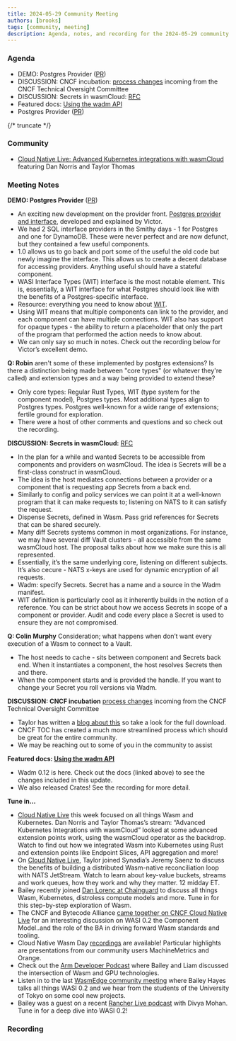 ```yaml
---
title: 2024-05-29 Community Meeting
authors: [brooks]
tags: [community, meeting]
description: Agenda, notes, and recording for the 2024-05-29 community meeting
---
```



### Agenda

- DEMO: Postgres Provider ([PR](https://github.com/wasmCloud/wasmCloud/pull/2129))
- DISCUSSION: CNCF incubation: [process changes](https://wasmcloud.com/blog/community-update-wasmcloud-incubation-process) incoming from the CNCF Technical Oversight Committee
- DISCUSSION: Secrets in wasmCloud: [RFC](https://github.com/wasmCloud/wasmCloud/issues/2190)
- Featured docs: [Using the wadm API](https://wasmcloud.com/docs/ecosystem/wadm/api)
- Postgres Provider ([PR](https://github.com/wasmCloud/wasmCloud/pull/2129))

{/* truncate */}

### Community

- [Cloud Native Live: Advanced Kubernetes integrations with wasmCloud](https://www.youtube.com/watch?v=wK9HFrByFto) featuring Dan Norris and Taylor Thomas

### Meeting Notes

**DEMO: Postgres Provider** ([PR](https://github.com/wasmCloud/wasmCloud/pull/2129))
- An exciting new development on the provider front. [Postgres provider and interface](https://github.com/wasmCloud/wasmCloud/pull/2129), developed and explained by Victor.
- We had 2 SQL interface providers in the Smithy days - 1 for Postgres and one for DynamoDB. These were never perfect and are now defunct, but they contained a few useful components.
- 1.0 allows us to go back and port some of the useful the old code but newly imagine the interface. This allows us to create a decent database for accessing providers. Anything useful should have a stateful component.
- WASI Interface Types (WIT) interface is the most notable element. This is, essentially, a WIT interface for what Postgres should look like with the benefits of a Postgres-specific interface.
- Resource: everything you need to know about [WIT](https://github.com/WebAssembly/component-model/blob/main/design/mvp/WIT.md).
- Using WIT means that multiple components can link to the provider, and each component can have multiple connections. WIT also has support for opaque types - the ability to return a placeholder that only the part of the program that performed the action needs to know about.
- We can only say so much in notes. Check out the recording below for Victor’s excellent demo.

**Q: Robin** aren't some of these implemented by postgres extensions? Is there a distinction being made between "core types" (or whatever they're called) and extension types and a way being provided to extend these?
- Only core types: Regular Rust Types, WIT (type system for the component model), Postgres types. Most additional types align to Postgres types. Postgres well-known for a wide range of extensions; fertile ground for exploration.
- There were a host of other comments and questions and so check out the recording.

**DISCUSSION: Secrets in wasmCloud:** [RFC](https://github.com/wasmCloud/wasmCloud/issues/2190)
- In the plan for a while and wanted Secrets to be accessible from components and providers on wasmCloud. The idea is Secrets will be a first-class construct in wasmCloud.
- The idea is the host mediates connections between a provider or a component that is requesting app Secrets from a back end.
- Similarly to config and policy services we can point it at a well-known program that it can make requests to; listening on NATS to it can satisfy the request.
- Dispense Secrets, defined in Wasm. Pass grid references for Secrets that can be shared securely.
- Many diff Secrets systems common in most organizations. For instance, we may have several diff Vault clusters - all accessible from the same wasmCloud host. The proposal talks about how we make sure this is all represented.
- Essentially, it’s the same underlying core, listening on different subjects. It’s also cecure - NATS x-keys are used for dynamic encryption of all requests.
- Wadm: specify Secrets. Secret has a name and a source in the Wadm manifest.
- WIT definition is particularly cool as it inherently builds in the notion of a reference. You can be strict about how we access Secrets in scope of a component or provider. Audit and code every place a Secret is used to ensure they are not compromised.

**Q: Colin Murphy** Consideration; what happens when don’t want every execution of a Wasm to connect to a Vault.
- The host needs to cache - sits between component and Secrets back end. When it instantiates a component, the host resolves Secrets then and there.
- When the component starts and is provided the handle. If you want to change your Secret you roll versions via Wadm.

**DISCUSSION: CNCF incubation** [process changes](https://wasmcloud.com/blog/community-update-wasmcloud-incubation-process) incoming from the CNCF Technical Oversight Committee
- Taylor has written a [blog about this](https://wasmcloud.com/blog/community-update-wasmcloud-incubation-process) so take a look for the full download.
- CNCF TOC has created a much more streamlined process which should be great for the entire community.
- We may be reaching out to some of you in the community to assist

**Featured docs: [Using the wadm API](https://wasmcloud.com/docs/ecosystem/wadm/api)**
- Wadm 0.12 is here. Check out the docs (linked above) to see the changes included in this update.
- We also released Crates! See the recording for more detail.

**Tune in…**

- [Cloud Native Live](https://community.cncf.io/events/details/cncf-cncf-online-programs-presents-cloud-native-live-advanced-kubernetes-integrations-with-wasmcloud/) this week focused on all things Wasm and Kubernetes. Dan Norris and Taylor Thomas’s stream: “Advanced Kubernetes Integrations with wasmCloud” looked at some advanced extension points work, using the wasmCloud operator as the backdrop. Watch to find out how we integrated Wasm into Kubernetes using Rust and extension points like Endpoint Slices, API aggregation and more!
- On [Cloud Native Live](https://community.cncf.io/events/details/cncf-cncf-online-programs-presents-cloud-native-live-advanced-nats-building-a-wasm-native-reconciliation-loop/), Taylor joined Synadia’s Jeremy Saenz to discuss the benefits of building a distributed Wasm-native reconciliation loop with NATS JetStream. Watch to learn about key-value buckets, streams and work queues, how they work and why they matter. 12 midday ET.
- Bailey recently joined [Dan Lorenc at Chainguard](https://www.linkedin.com/events/chainguardxcosmonic-wasmcloud-d7191086372173086720/about/) to discuss all things Wasm, Kubernetes, distroless compute models and more. Tune in for this step-by-step exploration of Wasm.
- The CNCF and Bytecode Alliance [came together on CNCF Cloud Native Live](https://www.youtube.com/watch?v=5Nv51foQ1mQ) for an interesting discussion on WASI 0.2 the Component Model..and the role of the BA in driving forward Wasm standards and tooling.
- Cloud Native Wasm Day [recordings](https://youtube.com/playlist?list=PLj6h78yzYM2MQteKoXxICTWiUdZYEw6RI&feature=shared) are available! Particular highlights are presentations from our community users MachineMetrics and Orange.
- Check out the [Arm Developer Podcast](https://www.youtube.com/watch?v=iDTHXGuqXAI) where Bailey and Liam discussed the intersection of Wasm and GPU technologies.
- Listen in to the last [WasmEdge community meeting](https://youtu.be/ttiE7g2Ojuk) where Bailey Hayes talks all things WASI 0.2 and we hear from the students of the University of Tokyo on some cool new projects.
- Bailey was a guest on a recent [Rancher Live podcast](https://www.youtube.com/watch?v=SPdzvL59tIA) with Divya Mohan. Tune in for a deep dive into WASI 0.2!

### Recording

<ReactPlayer url='https://www.youtube.com/watch?v=CGrxIJXAXDg' controls />
